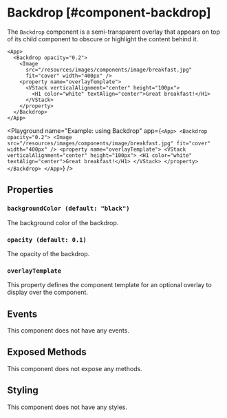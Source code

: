 
# Backdrop [#component-backdrop]

The `Backdrop` component is a semi-transparent overlay that appears on top of its child component to obscure or highlight the content behind it.

```xmlui
<App>
  <Backdrop opacity="0.2">
    <Image 
      src="/resources/images/components/image/breakfast.jpg" 
      fit="cover" width="400px" />
    <property name="overlayTemplate">
      <VStack verticalAlignment="center" height="100px">
        <H1 color="white" textAlign="center">Great breakfast!</H1>
      </VStack>
    </property>
  </Backdrop>
</App>
```

<Playground
  name="Example: using Backdrop"
  app={`
    <App>
      <Backdrop opacity="0.2">
        <Image src="/resources/images/components/image/breakfast.jpg" fit="cover" width="400px" />
        <property name="overlayTemplate">
          <VStack verticalAlignment="center" height="100px">
            <H1 color="white" textAlign="center">Great breakfast!</H1>
          </VStack>
        </property>
      </Backdrop>
    </App>
  `}
/>

## Properties

### `backgroundColor (default: "black")`

The background color of the backdrop.

### `opacity (default: 0.1)`

The opacity of the backdrop.

### `overlayTemplate`

This property defines the component template for an optional overlay to display over the component.

## Events

This component does not have any events.

## Exposed Methods

This component does not expose any methods.

## Styling

This component does not have any styles.
